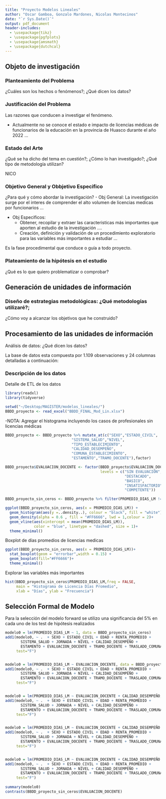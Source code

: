 ```yaml
---
title: "Proyecto Modelos Lineales"
author: "Oscar Gamboa, Gonzalo Mardones, Nicolas Montecinos"
date: "`r Sys.Date()`"
output: pdf_document
header-includes: 
  - \usepackage{tikz}
  - \usepackage{pgfplots}
  - \usepackage{amsmath}
  - \usepackage{dutchcal}
---
```


## Objeto de investigación

### Planteamiento del Problema
¿Cuáles son los hechos o fenómenos?; ¿Qué dicen los datos?




### Justificación del Problema
 Las razones que conducen a investigar el fenómeno.
  
  - Actualmente no se conoce el estado e impacto de licencias médicas de funcionarios de la educación en la provincia de Huasco durante el año 2022 ...


###  Estado del Arte
¿Qué se ha dicho del tema en cuestión?; ¿Cómo lo han
investigado?; ¿Qué tipo de metodología utilizan?

NICO

### Objetivo General y Obbjetivo Especifico

¿Para qué y cómo abordar la investigación?
  - Obj General: La investigación surge por el interes de comprender el alto volumen de licencias medicas por funcionarios ...
  
  - Obj Especificos:
    - Obtener, recopilar y extraer las caracteristicas más importantes que aporten al estudio de la investigación ....
    - Creación, definición y validación de un procedimiento exploratorio para las variables más importantes a estudiar ...

Es la fase procedimental que conduce o guía a todo proyecto.

### Plateamiento de la hipótesis en el estudio
¿Qué es lo que quiero problematizar o comprobar?

## Generación de unidades de información

### Diseño de estrategias metodológicas: ¿Qué metodologías utilizaré?;
¿Cómo voy a alcanzar los objetivos que he construido?

## Procesamiento de las unidades de información

Análisis de datos: ¿Qué dicen los datos?

La base de datos esta compuesta por $1.109$ observaciones y $24$ columnas detalladas a continuación:

### Descripción de los datos
\begin{center}
    \begin{tabular}{|c|}
        \hline
        \textbf{Base de datos de Licencias Médicas}\\
        \begin{tabular}{|p{5cm}|p{11cm}|}
            \hline
             \textbf{Variable} & \textbf{Descripción}\\
             \hline
             ESCALAFON & [STRING] ... \\
             \hline
             RUT\_FUNCIONARIO & [STRING] ...\\
            \hline
             NOMBRE  & [STRING] ...\\
            \hline
             AP\_P & [STRING] ...\\
            \hline
             AP\_M & [STRING] ...\\
            \hline
             SEXO & [FACTOR] ...\\
            \hline
             ESTADO\_CIVIL & [FACTOR] ...\\
            \hline
             EDAD & [DOUBLE] ...\\
            \hline
             COMUNA\_RESIDENCIA & [STRING] ...\\
            \hline
             RENTA\_PROMEDIO & [DOUBLE] ...\\
            \hline
             SISTEMA\_SALUD & [FACTOR] ...\\
            \hline 
             JORNADA & [DOUBLE] ...\\
            \hline             
             NIVEL & [FACTOR] ...\\
            \hline                         
             ESTABLECIMIENTO & [STRING] ...\\
            \hline                                     
             TIPO\_ESTABLECIMIENTO & [FACTOR] ...\\
            \hline                                                 
             COMUNA\_ESTABLECIMIENTO & [FACTOR] ...\\
            \hline                                                             
             CALIDAD\_DESEMPEÑO & [FACTOR] ...\\
            \hline  
             ESTAMENTO & [FACTOR] ...\\
            \hline              
             TRAMO\_DOCENTE & [FACTOR] ...\\
            \hline                          
             EVALUACION\_DOCENTE & [FACTOR] ...\\
            \hline  
             CANTIDAD\_LM & [DOUBLE] ...\\
            \hline              
             PROMEDIO\_DIAS\_LM & [DOUBLE] ...\\
            \hline                          
             SUMA\_DIAS & [DOUBLE] ...\\
            \hline                          
             TRASLADO\_COMUNA & [DOUBLE] ...\\
            \hline                                      
        \end{tabular}\\
        \\
        \hline
    \end{tabular}
\end{center}


Detalle de ETL de los datos

```r
library(readxl)
library(tidyverse)

setwd("~/Desktop/MAGISTER/modelos_lineales/")
BBDD_proyecto <- read_excel("BBDD_FINAL_Mod_Lin.xlsx")
```

 -NOTA:  Agregar el histograma incluyendo los casos de profesionales sin licencias médicas


```r
BBDD_proyecto <- BBDD_proyecto %>% mutate_at(c("SEXO","ESTADO_CIVIL",
                              "SISTEMA_SALUD","NIVEL",
                              "TIPO_ESTABLECIMIENTO",
                              "CALIDAD_DESEMPEÑO",
                              "COMUNA_ESTABLECIMIENTO",
                              "ESTAMENTO","TRAMO_DOCENTE"),factor)

BBDD_proyecto$EVALUACION_DOCENTE <- factor(BBDD_proyecto$EVALUACION_DOCENTE,
                                           levels = c("SIN EVALUACIÓN",
                                                      "DESTACADO",
                                                      "BASICO",
                                                      "INSATISFACTORIO",
                                                      "COMPETENTE"))

BBDD_proyecto_sin_ceros <- BBDD_proyecto %>% filter(PROMEDIO_DIAS_LM != 0)

ggplot(BBDD_proyecto_sin_ceros, aes(x = PROMEDIO_DIAS_LM)) +
  geom_histogram(aes(y =..density..), colour = "black", fill = "white") +
  geom_density(alpha = 0.6 , fill = "#FF6666", lwd = 1,colour = 2)+
  geom_vline(aes(xintercept = mean(PROMEDIO_DIAS_LM)),
             color = "blue", linetype = "dashed", size = 1)+
  theme_minimal()
```


Boxplot de días promedios de licencias medicas

```r
ggplot(BBDD_proyecto_sin_ceros, aes(x = PROMEDIO_DIAS_LM))+
  stat_boxplot(geom = "errorbar",width = 0.15) +
  geom_boxplot(fill="#FF6666")+
  theme_minimal()
```

Explorar las variables más importantes


```r
hist(BBDD_proyecto_sin_ceros$PROMEDIO_DIAS_LM,freq = FALSE,
     main = "Histograma de Licencia Días Promedio",
     xlab = "Días", ylab = "Frecuencia")
```




## Selección Formal de Modelo

Para la selección del modelo forward se utilizo una significancia del 5% en cada uno de los test de hipótesis realizados

```r
modelo0 = lm(PROMEDIO_DIAS_LM ~ 1, data = BBDD_proyecto_sin_ceros)
add1(modelo0, ~ .  + SEXO + ESTADO_CIVIL + EDAD + RENTA_PROMEDIO +
       SISTEMA_SALUD + JORNADA + NIVEL + CALIDAD_DESEMPEÑO +
       ESTAMENTO + EVALUACION_DOCENTE + TRAMO_DOCENTE + TRASLADO_COMUNA,
     test="F") 


modelo0 = lm(PROMEDIO_DIAS_LM ~ EVALUACION_DOCENTE, data = BBDD_proyecto_sin_ceros)
add1(modelo0, ~ .  + SEXO + ESTADO_CIVIL + EDAD + RENTA_PROMEDIO +
       SISTEMA_SALUD + JORNADA + NIVEL + CALIDAD_DESEMPEÑO +
       ESTAMENTO + EVALUACION_DOCENTE + TRAMO_DOCENTE + TRASLADO_COMUNA,
     test="F") 


modelo0 = lm(PROMEDIO_DIAS_LM ~ EVALUACION_DOCENTE + CALIDAD_DESEMPEÑO, data = BBDD_proyecto_sin_ceros)
add1(modelo0, ~ .  + SEXO + ESTADO_CIVIL + EDAD + RENTA_PROMEDIO +
       SISTEMA_SALUD + JORNADA + NIVEL + CALIDAD_DESEMPEÑO +
       ESTAMENTO + EVALUACION_DOCENTE + TRAMO_DOCENTE + TRASLADO_COMUNA,
     test="F") 


modelo0 = lm(PROMEDIO_DIAS_LM ~ EVALUACION_DOCENTE + CALIDAD_DESEMPEÑO +NIVEL, data = BBDD_proyecto_sin_ceros)
add1(modelo0, ~ .  + SEXO + ESTADO_CIVIL + EDAD + RENTA_PROMEDIO +
       SISTEMA_SALUD + JORNADA + NIVEL + CALIDAD_DESEMPEÑO +
       ESTAMENTO + EVALUACION_DOCENTE + TRAMO_DOCENTE + TRASLADO_COMUNA,
     test="F") 


modelo0 = lm(PROMEDIO_DIAS_LM ~ EVALUACION_DOCENTE + CALIDAD_DESEMPEÑO +NIVEL + EDAD, data = BBDD_proyecto_sin_ceros)
add1(modelo0, ~ .  + SEXO + ESTADO_CIVIL + EDAD + RENTA_PROMEDIO +
       SISTEMA_SALUD + JORNADA + NIVEL + CALIDAD_DESEMPEÑO +
       ESTAMENTO + EVALUACION_DOCENTE + TRAMO_DOCENTE + TRASLADO_COMUNA,
     test="F") 
     
summary(modelo0)
contrasts(BBDD_proyecto_sin_ceros$EVALUACION_DOCENTE)
```
